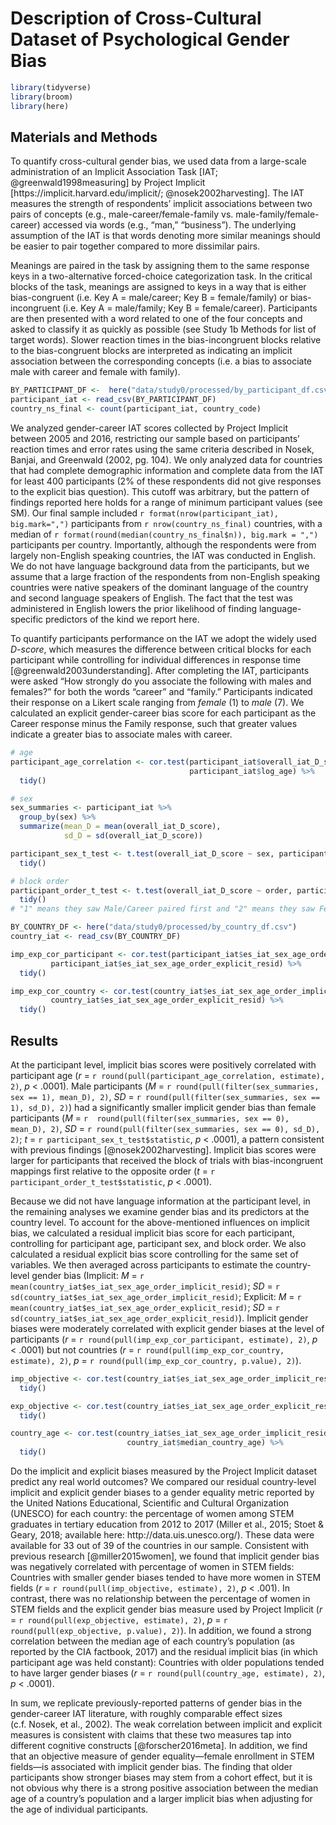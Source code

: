 # Description of Cross-Cultural Dataset of Psychological Gender Bias

```r
library(tidyverse)
library(broom)
library(here)
```
## Materials and Methods
To quantify cross-cultural gender bias, we used data from a large-scale administration of an Implicit  Association Task [IAT; @greenwald1998measuring] by Project Implicit [https://implicit.harvard.edu/implicit/; @nosek2002harvesting]. The IAT measures the strength of respondents' implicit associations between two pairs of concepts (e.g., male-career/female-family vs. male-family/female-career) accessed via words (e.g., “man," “business”). The underlying assumption of the IAT  is that words denoting more similar meanings should be easier to pair together compared to more dissimilar pairs. 

Meanings are paired in the task by assigning them to the same response keys in a two-alternative forced-choice categorization task. In the critical blocks of the task, meanings are assigned to keys in a way that is either bias-congruent (i.e.\ Key A = male/career; Key B = female/family) or bias-incongruent (i.e.\ Key A = male/family; Key B = female/career). Participants are then presented with a word related to one of the four concepts and asked to classify it as quickly as possible (see Study 1b Methods for list of target words). Slower reaction times in the bias-incongruent blocks relative to the bias-congruent blocks are interpreted as indicating an implicit association between the corresponding concepts (i.e.\ a bias to associate male with career and female with family).

```r
BY_PARTICIPANT_DF <-  here("data/study0/processed/by_participant_df.csv")
participant_iat <- read_csv(BY_PARTICIPANT_DF)
country_ns_final <- count(participant_iat, country_code)
```

We analyzed gender-career IAT scores collected by Project Implicit between 2005 and 2016, restricting our sample based on participants' reaction times and error rates using the same criteria described in Nosek, Banjai, and Greenwald (2002, pg.\ 104). We only analyzed data for countries that had complete demographic information and complete data from the IAT for least 400 participants (2% of these respondents did not give responses to the explicit bias question). This cutoff was arbitrary, but the pattern of findings reported here holds for a range of minimum participant values (see SM\footnote{SM available here: \url{https://mollylewis.shinyapps.io/iatlang_SI/}; All data and code available here: \url{https://github.com/mllewis/IATLANG}}). Our final sample included `r format(nrow(participant_iat), big.mark=",")` participants from `r nrow(country_ns_final)` countries, with a median of `r format(round(median(country_ns_final$n)), big.mark = ",")` participants per country. Importantly, although the respondents were from largely non-English speaking countries, the IAT was conducted in English. We do not have language background data from the participants, but we assume that a large fraction of the respondents from non-English speaking countries were native speakers of the dominant language of the country and second language speakers of English. The fact that the test was administered in English lowers the prior likelihood of finding language-specific predictors of the kind we report here. 

To quantify participants performance on the IAT we adopt the widely used _D-score_, which measures the difference between critical blocks for each participant while controlling for  individual differences in response time [@greenwald2003understanding]. After completing the IAT, participants were asked "How strongly do you associate the following with males and females?" for both the words "career" and "family." Participants indicated their response on a Likert scale ranging from _female_ (1) to _male_ (7). We calculated an explicit gender-career bias score for each participant as the Career response minus the Family response, such that greater values indicate a greater bias to associate males with career. 

```r
# age
participant_age_correlation <- cor.test(participant_iat$overall_iat_D_score,
                                        participant_iat$log_age) %>%
  tidy()

# sex
sex_summaries <- participant_iat %>%
  group_by(sex) %>%
  summarize(mean_D = mean(overall_iat_D_score),
            sd_D = sd(overall_iat_D_score))

participant_sex_t_test <- t.test(overall_iat_D_score ~ sex, participant_iat) %>%
  tidy()

# block order
participant_order_t_test <- t.test(overall_iat_D_score ~ order, participant_iat) %>%
  tidy()
# "1" means they saw Male/Career paired first and "2" means they saw Female/Career paired first. 
```


```r
BY_COUNTRY_DF <- here("data/study0/processed/by_country_df.csv")
country_iat <- read_csv(BY_COUNTRY_DF)

imp_exp_cor_participant <- cor.test(participant_iat$es_iat_sex_age_order_implicit_resid,
         participant_iat$es_iat_sex_age_order_explicit_resid) %>%
  tidy()

imp_exp_cor_country <- cor.test(country_iat$es_iat_sex_age_order_implicit_resid,
         country_iat$es_iat_sex_age_order_explicit_resid) %>%
  tidy()
```

## Results
At the participant level, implicit bias scores were positively correlated with
participant age (_r_ = `r round(pull(participant_age_correlation, estimate), 2)`, _p_ < .0001). Male participants (_M_ = `r round(pull(filter(sex_summaries, sex == 1), mean_D), 2)`, _SD_ = `r round(pull(filter(sex_summaries, sex == 1), sd_D), 2)`) had a significantly smaller implicit gender bias than female participants (_M_ = `r  round(pull(filter(sex_summaries, sex == 0), mean_D), 2)`, _SD_ = `r round(pull(filter(sex_summaries, sex == 0), sd_D), 2)`; _t_ = `r participant_sex_t_test$statistic`, _p_ < .0001), a pattern consistent with previous findings [@nosek2002harvesting]. Implicit bias scores were larger for participants that received the block of trials with bias-incongruent mappings first relative to the opposite order  (_t_ = `r participant_order_t_test$statistic`, _p_ < .0001). 

Because we did not have language information at the participant level, in the remaining analyses we examine gender bias and its predictors at the country level. To account for the above-mentioned influences on implicit bias, we calculated a residual implicit bias score for each participant, controlling for participant age, participant sex, and block order. We also calculated a residual explicit bias score controlling for the same set of variables. We then averaged across participants to estimate the country-level gender bias  (Implicit: _M_ = `r mean(country_iat$es_iat_sex_age_order_implicit_resid)`; _SD_ = `r sd(country_iat$es_iat_sex_age_order_implicit_resid)`; Explicit: _M_ = `r mean(country_iat$es_iat_sex_age_order_explicit_resid)`; _SD_ = `r sd(country_iat$es_iat_sex_age_order_explicit_resid)`). Implicit gender biases were moderately correlated with explicit gender biases at the level of participants (_r_ = `r round(pull(imp_exp_cor_participant, estimate), 2)`, _p_ < .0001) but not countries (_r_ = `r round(pull(imp_exp_cor_country, estimate), 2)`, _p_ = `r round(pull(imp_exp_cor_country, p.value), 2)`). 

```r
imp_objective <- cor.test(country_iat$es_iat_sex_age_order_implicit_resid, country_iat$per_women_stem_2012_2017) %>%
  tidy()

exp_objective <- cor.test(country_iat$es_iat_sex_age_order_explicit_resid, country_iat$per_women_stem_2012_2017) %>%
  tidy()

country_age <- cor.test(country_iat$es_iat_sex_age_order_implicit_resid,
                          country_iat$median_country_age) %>%
  tidy()
```

Do the implicit and explicit biases measured by the Project Implicit dataset predict any real world outcomes? We compared our residual country-level implicit and explicit gender biases to a gender equality metric reported by the United Nations Educational, Scientific and Cultural Organization (UNESCO) for each country: the percentage of women among STEM graduates in tertiary education from 2012 to 2017 (Miller et al., 2015; Stoet & Geary, 2018;  available here: http://data.uis.unesco.org/). These data were available for 33 out of 39 of the countries in our sample. Consistent with previous research [@miller2015women], we found that implicit gender bias was negatively correlated with percentage of women in STEM fields: Countries with smaller gender biases tended to have more women in STEM fields (_r_ = `r round(pull(imp_objective, estimate), 2)`, _p_ < .001). In contrast, there was no relationship between the percentage of women in STEM fields and the explicit gender bias measure used by Project Implicit (_r_ = `r round(pull(exp_objective, estimate), 2)`, _p_ = `r round(pull(exp_objective, p.value), 2)`). In addition, we found a strong correlation between the median age of each country's population (as reported by the CIA factbook, 2017) and the residual implicit bias (in which participant age was held constant): Countries with older populations tended to have larger gender biases (_r_ = `r round(pull(country_age, estimate), 2)`, _p_ < .0001). 

In sum, we replicate previously-reported patterns of gender bias in the gender-career IAT literature, with roughly comparable effect sizes (c.f.\ Nosek, et al., 2002). The weak correlation between implicit and explicit measures is consistent with claims that these two measures tap into different cognitive constructs [@forscher2016meta]. In addition, we find that an objective measure of gender equality---female enrollment in STEM fields---is associated with implicit gender bias. The finding that older participants show stronger biases may stem from a cohort effect, but it is not obvious why there is a strong positive association between the median age of a country's population and a larger implicit bias when adjusting for the age of individual participants.
